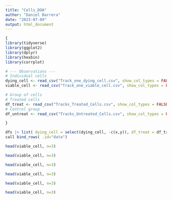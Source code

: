 ```yaml
---
title: "Cells_DOA"
author: "Daniel Barrera"
date: "2023-07-09"
output: html_document
---
```

``` r
{
library(tidyverse) 
library(ggplot2)
library(dplyr)
library(hexbin)
library(corrplot)

# --- Observations ---
# Individual cells
dying_cell <- read_csv("Track_one_dying_cell.csv", show_col_types = FALSE)
viable_cell <- read_csv("Track_one_viable_cell.csv", show_col_types = FALSE)

# Group of cells
# Treated cells
df_treat <- read_csv("Tracks_Treated_Cells.csv", show_col_types = FALSE)
# Control group
df_untreat <- read_csv("Tracks_Untreated_Cells.csv", show_col_types = FALSE)

}

```




```r

dfs |> list( dying_cell = select(dying_cell, -c(x,y)), df_treat = df_treat, ...)
call bind_rows( .id="data")
``` 




```r
head(viable_cell, n=3)
``` 




```r
head(viable_cell, n=3)
``` 




```r
head(viable_cell, n=3)
``` 




```r
head(viable_cell, n=3)
``` 



```r
head(viable_cell, n=3)
``` 



```r
head(viable_cell, n=3)
``` 